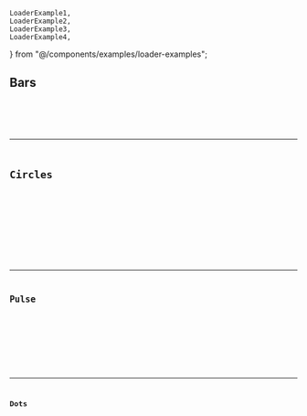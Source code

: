     LoaderExample1,
    LoaderExample2,
    LoaderExample3,
    LoaderExample4,
} from "@/components/examples/loader-examples";

## Bars

<ComponentShowcaseTabs>
    <ComponentPreviewTab>
        <LoaderExample1 />
    </ComponentPreviewTab>
    <ComponentCodeTab>
        <Code name="loader" cnt={1} />
    </ComponentCodeTab>
</ComponentShowcaseTabs>

---

## Circles

<ComponentShowcaseTabs>
    <ComponentPreviewTab>
        <LoaderExample2 />
    </ComponentPreviewTab>
    <ComponentCodeTab>
        <Code name="loader" cnt={2} />
    </ComponentCodeTab>
</ComponentShowcaseTabs>

---

## Pulse

<ComponentShowcaseTabs>
    <ComponentPreviewTab>
        <LoaderExample3 />
    </ComponentPreviewTab>
    <ComponentCodeTab>
        <Code name="loader" cnt={3} />
    </ComponentCodeTab>
</ComponentShowcaseTabs>

---

## Dots

<ComponentShowcaseTabs>
    <ComponentPreviewTab>
        <LoaderExample4 />
    </ComponentPreviewTab>
    <ComponentCodeTab>
        <Code name="loader" cnt={4} />
    </ComponentCodeTab>
</ComponentShowcaseTabs>
